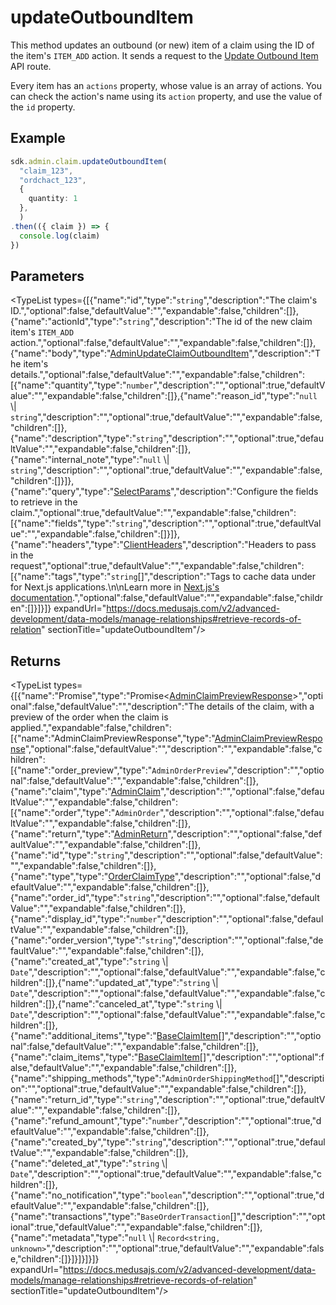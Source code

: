
# updateOutboundItem

This method updates an outbound (or new) item of a claim using the ID of the item's `ITEM_ADD` action.
It sends a request to the [Update Outbound Item](https://docs.medusajs.com/v2/api/admin#claims\_postclaimsidoutbounditemsaction\_id)
API route.

Every item has an `actions` property, whose value is an array of actions. 
You can check the action's name using its `action` property, and use the value of the `id` property.

## Example

```ts
sdk.admin.claim.updateOutboundItem(
  "claim_123", 
  "ordchact_123",
  {
    quantity: 1
  },
  )
.then(({ claim }) => {
  console.log(claim)
})
```

## Parameters

<TypeList types={[{"name":"id","type":"`string`","description":"The claim's ID.","optional":false,"defaultValue":"","expandable":false,"children":[]},{"name":"actionId","type":"`string`","description":"The id of the new claim item's `ITEM_ADD` action.","optional":false,"defaultValue":"","expandable":false,"children":[]},{"name":"body","type":"[AdminUpdateClaimOutboundItem](../../../../../types/HttpTypes/interfaces/types.HttpTypes.AdminUpdateClaimOutboundItem/page.mdx)","description":"The item's details.","optional":false,"defaultValue":"","expandable":false,"children":[{"name":"quantity","type":"`number`","description":"","optional":true,"defaultValue":"","expandable":false,"children":[]},{"name":"reason_id","type":"`null` \\| `string`","description":"","optional":true,"defaultValue":"","expandable":false,"children":[]},{"name":"description","type":"`string`","description":"","optional":true,"defaultValue":"","expandable":false,"children":[]},{"name":"internal_note","type":"`null` \\| `string`","description":"","optional":true,"defaultValue":"","expandable":false,"children":[]}]},{"name":"query","type":"[SelectParams](../../../../../types/HttpTypes/interfaces/types.HttpTypes.SelectParams/page.mdx)","description":"Configure the fields to retrieve in the claim.","optional":true,"defaultValue":"","expandable":false,"children":[{"name":"fields","type":"`string`","description":"","optional":true,"defaultValue":"","expandable":false,"children":[]}]},{"name":"headers","type":"[ClientHeaders](../../../types/js_sdk.admin.ClientHeaders/page.mdx)","description":"Headers to pass in the request","optional":true,"defaultValue":"","expandable":false,"children":[{"name":"tags","type":"`string`[]","description":"Tags to cache data under for Next.js applications.\n\nLearn more in [Next.js's documentation](https://nextjs.org/docs/app/building-your-application/caching#fetch-optionsnexttags-and-revalidatetag).","optional":false,"defaultValue":"","expandable":false,"children":[]}]}]} expandUrl="https://docs.medusajs.com/v2/advanced-development/data-models/manage-relationships#retrieve-records-of-relation" sectionTitle="updateOutboundItem"/>

## Returns

<TypeList types={[{"name":"Promise","type":"Promise&#60;[AdminClaimPreviewResponse](../../../../../types/HttpTypes/interfaces/types.HttpTypes.AdminClaimPreviewResponse/page.mdx)&#62;","optional":false,"defaultValue":"","description":"The details of the claim, with a preview of the order when the claim is applied.","expandable":false,"children":[{"name":"AdminClaimPreviewResponse","type":"[AdminClaimPreviewResponse](../../../../../types/HttpTypes/interfaces/types.HttpTypes.AdminClaimPreviewResponse/page.mdx)","optional":false,"defaultValue":"","description":"","expandable":false,"children":[{"name":"order_preview","type":"`AdminOrderPreview`","description":"","optional":false,"defaultValue":"","expandable":false,"children":[]},{"name":"claim","type":"[AdminClaim](../../../../../types/HttpTypes/interfaces/types.HttpTypes.AdminClaim/page.mdx)","description":"","optional":false,"defaultValue":"","expandable":false,"children":[{"name":"order","type":"`AdminOrder`","description":"","optional":false,"defaultValue":"","expandable":false,"children":[]},{"name":"return","type":"[AdminReturn](../../../../../types/HttpTypes/interfaces/types.HttpTypes.AdminReturn/page.mdx)","description":"","optional":false,"defaultValue":"","expandable":false,"children":[]},{"name":"id","type":"`string`","description":"","optional":false,"defaultValue":"","expandable":false,"children":[]},{"name":"type","type":"[OrderClaimType](../../../../../fulfillment/types/fulfillment.OrderClaimType/page.mdx)","description":"","optional":false,"defaultValue":"","expandable":false,"children":[]},{"name":"order_id","type":"`string`","description":"","optional":false,"defaultValue":"","expandable":false,"children":[]},{"name":"display_id","type":"`number`","description":"","optional":false,"defaultValue":"","expandable":false,"children":[]},{"name":"order_version","type":"`string`","description":"","optional":false,"defaultValue":"","expandable":false,"children":[]},{"name":"created_at","type":"`string` \\| `Date`","description":"","optional":false,"defaultValue":"","expandable":false,"children":[]},{"name":"updated_at","type":"`string` \\| `Date`","description":"","optional":false,"defaultValue":"","expandable":false,"children":[]},{"name":"canceled_at","type":"`string` \\| `Date`","description":"","optional":false,"defaultValue":"","expandable":false,"children":[]},{"name":"additional_items","type":"[BaseClaimItem](../../../../../types/interfaces/types.BaseClaimItem/page.mdx)[]","description":"","optional":false,"defaultValue":"","expandable":false,"children":[]},{"name":"claim_items","type":"[BaseClaimItem](../../../../../types/interfaces/types.BaseClaimItem/page.mdx)[]","description":"","optional":false,"defaultValue":"","expandable":false,"children":[]},{"name":"shipping_methods","type":"`AdminOrderShippingMethod`[]","description":"","optional":true,"defaultValue":"","expandable":false,"children":[]},{"name":"return_id","type":"`string`","description":"","optional":true,"defaultValue":"","expandable":false,"children":[]},{"name":"refund_amount","type":"`number`","description":"","optional":true,"defaultValue":"","expandable":false,"children":[]},{"name":"created_by","type":"`string`","description":"","optional":true,"defaultValue":"","expandable":false,"children":[]},{"name":"deleted_at","type":"`string` \\| `Date`","description":"","optional":true,"defaultValue":"","expandable":false,"children":[]},{"name":"no_notification","type":"`boolean`","description":"","optional":true,"defaultValue":"","expandable":false,"children":[]},{"name":"transactions","type":"`BaseOrderTransaction`[]","description":"","optional":true,"defaultValue":"","expandable":false,"children":[]},{"name":"metadata","type":"`null` \\| `Record<string, unknown>`","description":"","optional":true,"defaultValue":"","expandable":false,"children":[]}]}]}]}]} expandUrl="https://docs.medusajs.com/v2/advanced-development/data-models/manage-relationships#retrieve-records-of-relation" sectionTitle="updateOutboundItem"/>
